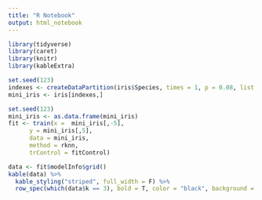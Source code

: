 ```yaml
---
title: "R Notebook"
output: html_notebook
---
```


```r
library(tidyverse)
library(caret)
library(knitr)
library(kableExtra)
```

```r
set.seed(123)
indexes <- createDataPartition(iris$Species, times = 1, p = 0.08, list = FALSE)
mini_iris <- iris[indexes,]
```


```r
set.seed(123)
mini_iris <- as.data.frame(mini_iris)
fit <- train(x =  mini_iris[,-5],
      y = mini_iris[,5],
      data = mini_iris,
      method = rknn,
      trControl = fitControl)
```

```r
data <- fit$modelInfo$grid()
kable(data) %>%
  kable_styling("striped", full_width = F) %>%
  row_spec(which(data$k == 3), bold = T, color = "black", background = "#fdfd96")
```

